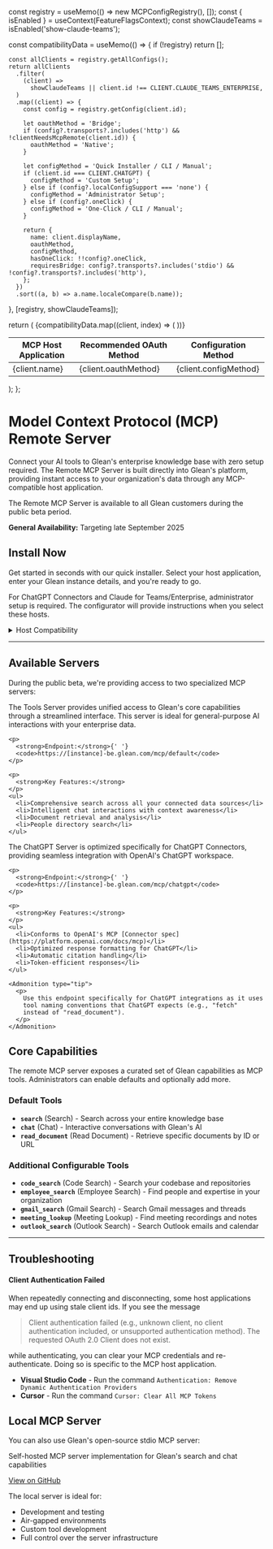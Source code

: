 
  const registry = useMemo(() => new MCPConfigRegistry(), []);
  const { isEnabled } = useContext(FeatureFlagsContext);
  const showClaudeTeams = isEnabled('show-claude-teams');

  const compatibilityData = useMemo(() => {
    if (!registry) return [];

    const allClients = registry.getAllConfigs();
    return allClients
      .filter(
        (client) =>
          showClaudeTeams || client.id !== CLIENT.CLAUDE_TEAMS_ENTERPRISE,
      )
      .map((client) => {
        const config = registry.getConfig(client.id);

        let oauthMethod = 'Bridge';
        if (config?.transports?.includes('http') && !clientNeedsMcpRemote(client.id)) {
          oauthMethod = 'Native';
        }

        let configMethod = 'Quick Installer / CLI / Manual';
        if (client.id === CLIENT.CHATGPT) {
          configMethod = 'Custom Setup';
        } else if (config?.localConfigSupport === 'none') {
          configMethod = 'Administrator Setup';
        } else if (config?.oneClick) {
          configMethod = 'One-Click / CLI / Manual';
        }

        return {
          name: client.displayName,
          oauthMethod,
          configMethod,
          hasOneClick: !!config?.oneClick,
          requiresBridge: config?.transports?.includes('stdio') && !config?.transports?.includes('http'),
        };
      })
      .sort((a, b) => a.name.localeCompare(b.name));
  }, [registry, showClaudeTeams]);

  return (
    <table>
      <thead>
        <tr>
          <th>MCP Host Application</th>
          <th>Recommended OAuth Method</th>
          <th>Configuration Method</th>
        </tr>
      </thead>
      <tbody>
        {compatibilityData.map((client, index) => (
          <tr key={index}>
            <td>{client.name}</td>
            <td>{client.oauthMethod}</td>
            <td>{client.configMethod}</td>
          </tr>
        ))}
      </tbody>
    </table>
  );
};

# <Icon name="mcp" iconSet="glean" className="inline" height="1.4rem" /> Model Context Protocol (MCP) Remote Server

Connect your AI tools to Glean's enterprise knowledge base with zero setup required. The Remote MCP Server is built directly into Glean's platform, providing instant access to your organization's data through any MCP-compatible host application.

<Admonition type="info" title="Public Beta">
  <p>
    The Remote MCP Server is available to all Glean customers during the
    public beta period.
  </p>
  <p>
    <strong>General Availability:</strong> Targeting late September 2025
  </p>
</Admonition>

## Install Now

Get started in seconds with our quick installer. Select your host application, enter your Glean instance details, and you're ready to go.

<MCPConfigurator />

<Admonition type="tip">
  <p>
    For ChatGPT Connectors and Claude for Teams/Enterprise, administrator
    setup is required. The configurator will provide instructions when you
    select these hosts.
  </p>
</Admonition>

<details>
  <summary>Host Compatibility</summary>

  MCP host compatibility is evolving. The table below reflects validated support and our recommended OAuth method:

  <CompatibilityTable />
</details>

---

## Available Servers

During the public beta, we're providing access to two specialized MCP servers:

<Tabs>
  <TabItem value="tools" label="Tools Server (Default)">
    <p>
      The Tools Server provides unified access to Glean's core
      capabilities through a streamlined interface. This server is ideal
      for general-purpose AI interactions with your enterprise data.
    </p>

    <p>
      <strong>Endpoint:</strong>{' '}
      <code>https://[instance]-be.glean.com/mcp/default</code>
    </p>

    <p>
      <strong>Key Features:</strong>
    </p>
    <ul>
      <li>Comprehensive search across all your connected data sources</li>
      <li>Intelligent chat interactions with context awareness</li>
      <li>Document retrieval and analysis</li>
      <li>People directory search</li>
    </ul>
  </TabItem>

  <TabItem value="chatgpt" label="ChatGPT Server">
    <p>
      The ChatGPT Server is optimized specifically for ChatGPT Connectors,
      providing seamless integration with OpenAI's ChatGPT workspace.
    </p>

    <p>
      <strong>Endpoint:</strong>{' '}
      <code>https://[instance]-be.glean.com/mcp/chatgpt</code>
    </p>

    <p>
      <strong>Key Features:</strong>
    </p>
    <ul>
      <li>Conforms to OpenAI's MCP [Connector spec](https://platform.openai.com/docs/mcp)</li>
      <li>Optimized response formatting for ChatGPT</li>
      <li>Automatic citation handling</li>
      <li>Token-efficient responses</li>
    </ul>

    <Admonition type="tip">
      <p>
        Use this endpoint specifically for ChatGPT integrations as it uses
        tool naming conventions that ChatGPT expects (e.g., "fetch"
        instead of "read_document").
      </p>
    </Admonition>
  </TabItem>
</Tabs>

## Core Capabilities

The remote MCP server exposes a curated set of Glean capabilities as MCP tools. Administrators can enable defaults and optionally add more.

### Default Tools

- **`search`** (Search) - Search across your entire knowledge base
- **`chat`** (Chat) - Interactive conversations with Glean's AI
- **`read_document`** (Read Document) - Retrieve specific documents by ID or URL

### Additional Configurable Tools

- **`code_search`** (Code Search) - Search your codebase and repositories
- **`employee_search`** (Employee Search) - Find people and expertise in your organization
- **`gmail_search`** (Gmail Search) - Search Gmail messages and threads
- **`meeting_lookup`** (Meeting Lookup) - Find meeting recordings and notes
- **`outlook_search`** (Outlook Search) - Search Outlook emails and calendar

---

## Troubleshooting

#### Client Authentication Failed

When repeatedly connecting and disconnecting, some host applications may end up using stale client ids.  If you see the message

> Client authentication failed (e.g., unknown client, no client authentication included, or unsupported authentication method). The requested OAuth 2.0 Client does not exist.

while authenticating, you can clear your MCP credentials and re-authenticate.  Doing so is specific to the MCP host application.

* **Visual Studio Code** - Run the command `Authentication: Remove Dynamic Authentication Providers`
* **Cursor** - Run the command `Cursor: Clear All MCP Tokens`



## Local MCP Server

You can also use Glean's open-source stdio MCP server:

<Card title="@gleanwork/local-mcp-server" icon="GitHub">
  <p>
    Self-hosted MCP server implementation for Glean's search and chat
    capabilities
  </p>
  <p>
    <a href="https://github.com/gleanwork/mcp-server">View on GitHub</a>
  </p>
</Card>

The local server is ideal for:
- Development and testing
- Air-gapped environments
- Custom tool development
- Full control over the server infrastructure
